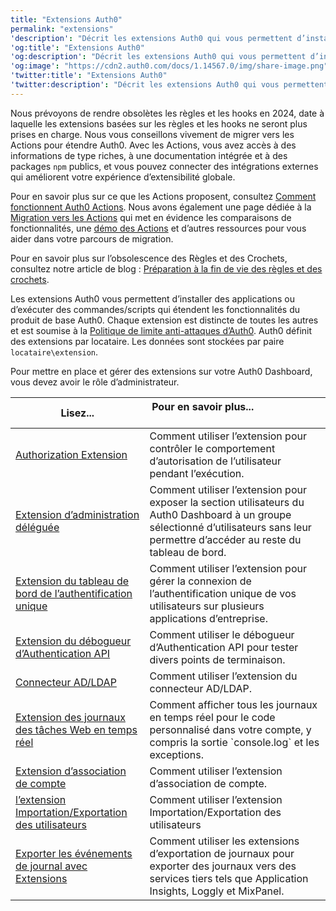 ---
title: "Extensions Auth0"
permalink: "extensions"
'description': "Décrit les extensions Auth0 qui vous permettent d’installer des applications ou d’exécuter des commandes et des scripts qui étendent les fonctionnalités d’Auth0."
'og:title': "Extensions Auth0"
'og:description': "Décrit les extensions Auth0 qui vous permettent d’installer des applications ou d’exécuter des commandes et des scripts qui étendent les fonctionnalités d’Auth0."
'og:image': "https://cdn2.auth0.com/docs/1.14567.0/img/share-image.png"
'twitter:title': "Extensions Auth0"
'twitter:description': "Décrit les extensions Auth0 qui vous permettent d’installer des applications ou d’exécuter des commandes et des scripts qui étendent les fonctionnalités d’Auth0."
---

<Warning>

Nous prévoyons de rendre obsolètes les règles et les hooks en 2024, date à laquelle les extensions basées sur les règles et les hooks ne seront plus prises en charge. Nous vous conseillons vivement de migrer vers les Actions pour étendre Auth0. Avec les Actions, vous avez accès à des informations de type riches, à une documentation intégrée et à des packages `npm` publics, et vous pouvez connecter des intégrations externes qui améliorent votre expérience d’extensibilité globale.

Pour en savoir plus sur ce que les Actions proposent, consultez [Comment fonctionnent Auth0 Actions](/docs/docs/fr-ca/customize/actions/actions-overview). Nous avons également une page dédiée à la [Migration vers les Actions](https://auth0.com/extensibility/movetoactions) qui met en évidence les comparaisons de fonctionnalités, une [démo des Actions](https://www.youtube.com/watch?v=UesFSY1klrI) et d’autres ressources pour vous aider dans votre parcours de migration.

Pour en savoir plus sur l’obsolescence des Règles et des Crochets, consultez notre article de blog : [Préparation à la fin de vie des règles et des crochets](https://auth0.com/blog/preparing-for-rules-and-hooks-end-of-life/).

</Warning>

Les extensions Auth0 vous permettent d’installer des applications ou d’exécuter des commandes/scripts qui étendent les fonctionnalités du produit de base Auth0. Chaque extension est distincte de toutes les autres et est soumise à la [Politique de limite anti-attaques d’Auth0](/docs/docs/fr-ca/troubleshoot/customer-support/operational-policies/rate-limit-policy). Auth0 définit des extensions par locataire. Les données sont stockées par paire `locataire\extension`.

<Callout icon="file-lines" color="#0EA5E9" iconType="regular">

Pour mettre en place et gérer des extensions sur votre Auth0 Dashboard, vous devez avoir le rôle d’administrateur.

</Callout>

<table class="table"><thead>
<tr>
<th><strong>Lisez...</strong></th>
<th><strong>Pour en savoir plus...</strong>                                </th>
</tr>
</thead>
<tbody>
<tr>
<td><a href="/docs/docs/fr-ca/extensions/authorization-extension">Authorization Extension</a></td>
<td>Comment utiliser l’extension pour contrôler le comportement d’autorisation de l’utilisateur pendant l’exécution.</td>
</tr>
<tr>
<td><a href="/docs/docs/fr-ca/extensions/delegated-administration-extension">Extension d’administration déléguée</a></td>
<td>Comment utiliser l’extension pour exposer la section utilisateurs du Auth0 Dashboard à un groupe sélectionné d’utilisateurs sans leur permettre d’accéder au reste du tableau de bord.</td>
</tr>
<tr>
<td><a href="/docs/docs/fr-ca/extensions/single-sign-on-dashboard-extension">Extension du tableau de bord de l’authentification unique</a></td>
<td>Comment utiliser l’extension pour gérer la connexion de l’authentification unique de vos utilisateurs sur plusieurs applications d’entreprise.</td>
</tr>
<tr>
<td><a href="/docs/docs/fr-ca/extensions/authentication-api-debugger-extension">Extension du débogueur d’Authentication API</a></td>
<td>Comment utiliser le débogueur d’Authentication API pour tester divers points de terminaison.</td>
</tr>
<tr>
<td><a href="/docs/docs/fr-ca/extensions/ad-ldap-connector">Connecteur AD/LDAP</a></td>
<td>Comment utiliser l’extension du connecteur AD/LDAP.</td>
</tr>
<tr>
<td><a href="/docs/docs/fr-ca/extensions/real-time-webtask-logs">Extension des journaux des tâches Web en temps réel</a></td>
<td>Comment afficher tous les journaux en temps réel pour le code personnalisé dans votre compte, y compris la sortie `console.log` et les exceptions.</td>
</tr>
<tr>
<td><a href="/docs/docs/fr-ca/extensions/account-link-extension">Extension d’association de compte</a></td>
<td>Comment utiliser l’extension d’association de compte.</td>
</tr>
<tr>
<td><a href="/docs/docs/fr-ca/extensions/user-import-export-extension">l’extension Importation/Exportation des utilisateurs</a></td>
<td>Comment utiliser l’extension Importation/Exportation des utilisateurs</td>
</tr>
<tr>
<td><a href="/docs/docs/fr-ca/extensions/log-export-extensions">Exporter les événements de journal avec Extensions</a></td>
<td>Comment utiliser les extensions d’exportation de journaux pour exporter des journaux vers des services tiers tels que Application Insights, Loggly et MixPanel.</td>
</tr>
</tbody>
</table>